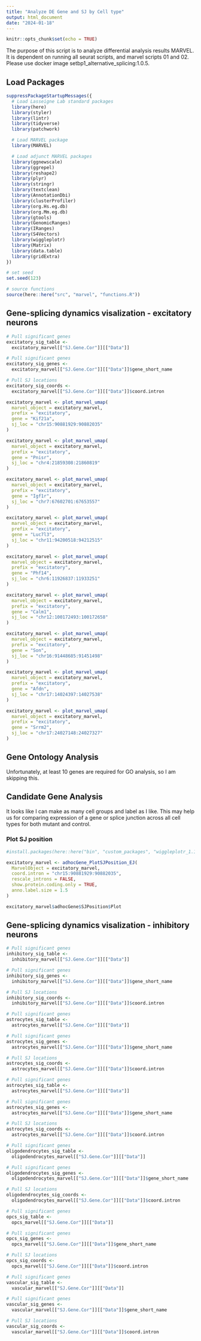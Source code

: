 ```yaml
---
title: "Analyze DE Gene and SJ by Cell type"
output: html_document
date: "2024-01-18"
---
```


```r
knitr::opts_chunk$set(echo = TRUE)
```

The purpose of this script is to analyze differential analysis results MARVEL. It is dependent on running all seurat scripts, and marvel scripts 01 and 02. Please use docker image setbp1_alternative_splicing:1.0.5.

## Load Packages

```r
suppressPackageStartupMessages({
  # Load Lasseigne Lab standard packages
  library(here)
  library(styler)
  library(lintr)
  library(tidyverse)
  library(patchwork)

  # Load MARVEL package
  library(MARVEL)

  # Load adjunct MARVEL packages
  library(ggnewscale)
  library(ggrepel)
  library(reshape2)
  library(plyr)
  library(stringr)
  library(textclean)
  library(AnnotationDbi)
  library(clusterProfiler)
  library(org.Hs.eg.db)
  library(org.Mm.eg.db)
  library(gtools)
  library(GenomicRanges)
  library(IRanges)
  library(S4Vectors)
  library(wiggleplotr)
  library(Matrix)
  library(data.table)
  library(gridExtra)
})

# set seed
set.seed(123)

# source functions
source(here::here("src", "marvel", "functions.R"))
```


## Gene-splicing dynamics visalization - excitatory neurons

```r
# Pull significant genes
excitatory_sig_table <-
  excitatory_marvel[["SJ.Gene.Cor"]][["Data"]]

# Pull significant genes
excitatory_sig_genes <-
  excitatory_marvel[["SJ.Gene.Cor"]][["Data"]]$gene_short_name

# Pull SJ locations
excitatory_sig_coords <-
  excitatory_marvel[["SJ.Gene.Cor"]][["Data"]]$coord.intron
```


```r
excitatory_marvel <- plot_marvel_umap(
  marvel_object = excitatory_marvel,
  prefix = "excitatory",
  gene = "Kif21a",
  sj_loc = "chr15:90881929:90882035"
)

excitatory_marvel <- plot_marvel_umap(
  marvel_object = excitatory_marvel,
  prefix = "excitatory",
  gene = "Pnisr",
  sj_loc = "chr4:21859308:21860819"
)

excitatory_marvel <- plot_marvel_umap(
  marvel_object = excitatory_marvel,
  prefix = "excitatory",
  gene = "Igf1r",
  sj_loc = "chr7:67602701:67653557"
)

excitatory_marvel <- plot_marvel_umap(
  marvel_object = excitatory_marvel,
  prefix = "excitatory",
  gene = "Luc7l3",
  sj_loc = "chr11:94200518:94212515"
)

excitatory_marvel <- plot_marvel_umap(
  marvel_object = excitatory_marvel,
  prefix = "excitatory",
  gene = "Phf14",
  sj_loc = "chr6:11926837:11933251"
)

excitatory_marvel <- plot_marvel_umap(
  marvel_object = excitatory_marvel,
  prefix = "excitatory",
  gene = "Calm1",
  sj_loc = "chr12:100172493:100172658"
)

excitatory_marvel <- plot_marvel_umap(
  marvel_object = excitatory_marvel,
  prefix = "excitatory",
  gene = "Son",
  sj_loc = "chr16:91448685:91451498"
)

excitatory_marvel <- plot_marvel_umap(
  marvel_object = excitatory_marvel,
  prefix = "excitatory",
  gene = "Afdn",
  sj_loc = "chr17:14024397:14027538"
)

excitatory_marvel <- plot_marvel_umap(
  marvel_object = excitatory_marvel,
  prefix = "excitatory",
  gene = "Srrm2",
  sj_loc = "chr17:24027148:24027327"
)

```

## Gene Ontology Analysis

Unfortunately, at least 10 genes are required for GO analysis, so I am skipping this.

## Candidate Gene Analysis

It looks like I can make as many cell groups and label as I like. This may help us for comparing expression of a gene or splice junction across all cell types for both mutant and control.

### Plot SJ position

```r
#install.packages(here::here("bin", "custom_packages", "wiggleplotr_1.18.0.tar.gz"), repos = NULL, type = "source")

excitatory_marvel <- adhocGene_PlotSJPosition_EJ(
  MarvelObject = excitatory_marvel,
  coord.intron = "chr15:90881929:90882035",
  rescale_introns = FALSE,
  show.protein.coding.only = TRUE,
  anno.label.size = 1.5
)

excitatory_marvel$adhocGene$SJPosition$Plot
```

## Gene-splicing dynamics visalization - inhibitory neurons

```r
# Pull significant genes
inhibitory_sig_table <-
  inhibitory_marvel[["SJ.Gene.Cor"]][["Data"]]

# Pull significant genes
inhibitory_sig_genes <-
  inhibitory_marvel[["SJ.Gene.Cor"]][["Data"]]$gene_short_name

# Pull SJ locations
inhibitory_sig_coords <-
  inhibitory_marvel[["SJ.Gene.Cor"]][["Data"]]$coord.intron
```


```r
# Pull significant genes
astrocytes_sig_table <-
  astrocytes_marvel[["SJ.Gene.Cor"]][["Data"]]

# Pull significant genes
astrocytes_sig_genes <-
  astrocytes_marvel[["SJ.Gene.Cor"]][["Data"]]$gene_short_name

# Pull SJ locations
astrocytes_sig_coords <-
  astrocytes_marvel[["SJ.Gene.Cor"]][["Data"]]$coord.intron
```


```r
# Pull significant genes
astrocytes_sig_table <-
  astrocytes_marvel[["SJ.Gene.Cor"]][["Data"]]

# Pull significant genes
astrocytes_sig_genes <-
  astrocytes_marvel[["SJ.Gene.Cor"]][["Data"]]$gene_short_name

# Pull SJ locations
astrocytes_sig_coords <-
  astrocytes_marvel[["SJ.Gene.Cor"]][["Data"]]$coord.intron
```


```r
# Pull significant genes
oligodendrocytes_sig_table <-
  oligodendrocytes_marvel[["SJ.Gene.Cor"]][["Data"]]

# Pull significant genes
oligodendrocytes_sig_genes <-
  oligodendrocytes_marvel[["SJ.Gene.Cor"]][["Data"]]$gene_short_name

# Pull SJ locations
oligodendrocytes_sig_coords <-
  oligodendrocytes_marvel[["SJ.Gene.Cor"]][["Data"]]$coord.intron
```


```r
# Pull significant genes
opcs_sig_table <-
  opcs_marvel[["SJ.Gene.Cor"]][["Data"]]

# Pull significant genes
opcs_sig_genes <-
  opcs_marvel[["SJ.Gene.Cor"]][["Data"]]$gene_short_name

# Pull SJ locations
opcs_sig_coords <-
  opcs_marvel[["SJ.Gene.Cor"]][["Data"]]$coord.intron
```


```r
# Pull significant genes
vascular_sig_table <-
  vascular_marvel[["SJ.Gene.Cor"]][["Data"]]

# Pull significant genes
vascular_sig_genes <-
  vascular_marvel[["SJ.Gene.Cor"]][["Data"]]$gene_short_name

# Pull SJ locations
vascular_sig_coords <-
  vascular_marvel[["SJ.Gene.Cor"]][["Data"]]$coord.intron
```


```r
```

